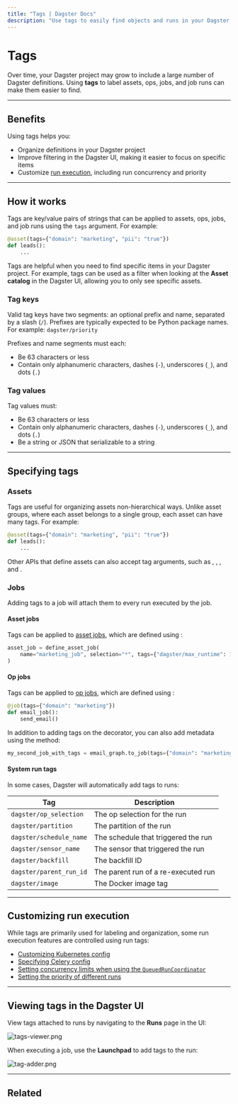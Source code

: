 ```yaml
---
title: "Tags | Dagster Docs"
description: "Use tags to easily find objects and runs in your Dagster project."
---
```


# Tags

Over time, your Dagster project may grow to include a large number of Dagster definitions. Using **tags** to label assets, ops, jobs, and job runs can make them easier to find.

---

## Benefits

Using tags helps you:

- Organize definitions in your Dagster project
- Improve filtering in the Dagster UI, making it easier to focus on specific items
- Customize [run execution](#customizing-run-execution), including run concurrency and priority

---

## How it works

Tags are key/value pairs of strings that can be applied to assets, ops, jobs, and job runs using the `tags` argument. For example:

```python file=/guides/tags.py startafter=start_asset_tags endbefore=end_asset_tags
@asset(tags={"domain": "marketing", "pii": "true"})
def leads():
    ...
```

Tags are helpful when you need to find specific items in your Dagster project. For example, tags can be used as a filter when looking at the **Asset catalog** in the Dagster UI, allowing you to only see specific assets.

### Tag keys

Valid tag keys have two segments: an optional prefix and name, separated by a slash (`/`). Prefixes are typically expected to be Python package names. For example: `dagster/priority`

Prefixes and name segments must each:

- Be 63 characters or less
- Contain only alphanumeric characters, dashes (`-`), underscores (`_`), and dots (`.`)

### Tag values

Tag values must:

- Be 63 characters or less
- Contain only alphanumeric characters, dashes (`-`), underscores (`_`), and dots (`.`)
- Be a string or JSON that serializable to a string

---

## Specifying tags

### Assets

Tags are useful for organizing assets non-hierarchical ways. Unlike asset groups, where each asset belongs to a single group, each asset can have many tags. For example:

```python file=/guides/tags.py startafter=start_asset_tags endbefore=end_asset_tags
@asset(tags={"domain": "marketing", "pii": "true"})
def leads():
    ...
```

Other APIs that define assets can also accept tag arguments, such as <PyObject object="AssetSpec" />, <PyObject object="AssetOut" />, <PyObject object="AssetOut" />, and <PyObject object="graph_asset" decorator />.

### Jobs

Adding tags to a job will attach them to every run executed by the job.

<TabGroup>
<TabItem name="Asset jobs">

#### Asset jobs

Tags can be applied to [asset jobs](/concepts/assets/asset-jobs), which are defined using <PyObject object="define_asset_job" />:

```python file=/guides/tags.py startafter=start_asset_job_tags endbefore=end_asset_job_tags
asset_job = define_asset_job(
    name="marketing_job", selection="*", tags={"dagster/max_runtime": 10}
)
```

</TabItem>
<TabItem name="Op jobs">

#### Op jobs

Tags can be applied to [op jobs](/concepts/ops-jobs-graphs/jobs), which are defined using <PyObject object="job" decorator />:

```python file=/guides/tags.py startafter=start_op_job_tags endbefore=end_op_job_tags
@job(tags={"domain": "marketing"})
def email_job():
    send_email()
```

In addition to adding tags on the <PyObject object="job" decorator /> decorator, you can also add metadata using the <PyObject object="GraphDefinition" method="to_job" /> method:

```python file=/guides/tags.py startafter=start_tags_on_graph_to_job endbefore=end_tags_on_graph_to_job
my_second_job_with_tags = email_graph.to_job(tags={"domain": "marketing"})
```

</TabItem>
</TabGroup>

#### System run tags

In some cases, Dagster will automatically add tags to runs:

| Tag                     | Description                         |
| ----------------------- | ----------------------------------- |
| `dagster/op_selection`  | The op selection for the run        |
| `dagster/partition`     | The partition of the run            |
| `dagster/schedule_name` | The schedule that triggered the run |
| `dagster/sensor_name`   | The sensor that triggered the run   |
| `dagster/backfill`      | The backfill ID                     |
| `dagster/parent_run_id` | The parent run of a re-executed run |
| `dagster/image`         | The Docker image tag                |

---

## Customizing run execution

While tags are primarily used for labeling and organization, some run execution features are controlled using run tags:

- [Customizing Kubernetes config](/deployment/guides/kubernetes/customizing-your-deployment)
- [Specifying Celery config](/deployment/guides/kubernetes/deploying-with-helm-advanced#configuring-celery-queues)
- [Setting concurrency limits when using the `QueuedRunCoordinator`](/guides/limiting-concurrency-in-data-pipelines)
- [Setting the priority of different runs](/guides/customizing-run-queue-priority)

---

## Viewing tags in the Dagster UI

<!-- ### Assets

To view the tags applied to an asset, navigate to the asset's **Details** page and open the **Overview** tab:

\[TODO- IMAGE]

When viewing an asset graph or list of assets in the UI, you can filter to only include assets with a particular set of tags.

### Viewing job and run tags-->

View tags attached to runs by navigating to the **Runs** page in the UI:

<Image
alt="tags-viewer.png"
src="/images/concepts/ops-jobs-graphs/tags-viewer.png"
width={2880}
height={1406}
/>

When executing a job, use the **Launchpad** to add tags to the run:

<Image
alt="tag-adder.png"
src="/images/concepts/ops-jobs-graphs/tag-adder.png"
width={2880}
height={1406}
/>

---

## Related

<ArticleList>
  <ArticleListItem
    title="Software-defined Assets"
    href="/concepts/assets/software-defined-assets"
  ></ArticleListItem>
  <ArticleListItem
    title="Asset jobs"
    href="/concepts/assets/asset-jobs"
  ></ArticleListItem>
  <ArticleListItem
    title="Op jobs"
    href="/concepts/ops-jobs-graphs/jobs"
  ></ArticleListItem>
  <ArticleListItem
    title="Ops"
    href="/concepts/ops-jobs-graphs/ops"
  ></ArticleListItem>
  <ArticleListItem
    title="Op job metadata"
    href="/concepts/metadata-tags/op-job-metadata"
  ></ArticleListItem>
</ArticleList>
